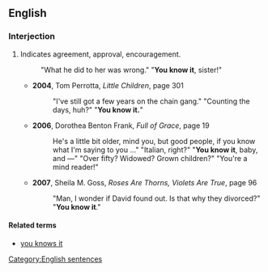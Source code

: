 ==English==

===Interjection===
{{en-interj|head=[[you]] [[know]] [[it]]}}

# {{context|idiomatic}} Indicates agreement, approval, encouragement.
#: "What he did to her was wrong." "'''You know it''', sister!"
#* '''2004''', Tom Perrotta, ''Little Children'', page 301
#*:"I've still got a few years on the chain gang." "Counting the days, huh?" "'''You know it.'''"
#* '''2006''', Dorothea Benton Frank, ''Full of Grace'', page 19
#*: He's a little bit older, mind you, but good people, if you know what I'm saying to you …" "Italian, right?" "'''You know it''', baby, and —" "Over fifty? Widowed? Grown children?" "You're a mind reader!"
#* '''2007''', Sheila M. Goss, ''Roses Are Thorns, Violets Are True'', page 96
#*:"Man, I wonder if David found out. Is that why they divorced?" "'''You know it'''."

====Related terms====
* [[you knows it]]

[[Category:English sentences]]